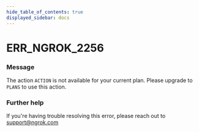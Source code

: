 ```yaml
---
hide_table_of_contents: true
displayed_sidebar: docs
---
```



# ERR_NGROK_2256

### Message

The action `ACTION` is not available for your current plan. Please upgrade to `PLANS` to use this action.

<ErrorDetails error="err_ngrok_2256" />

### Further help

If you're having trouble resolving this error, please reach out to [support@ngrok.com](mailto:support@ngrok.com?subject=Help%20with%20ERR_NGROK_2256)

